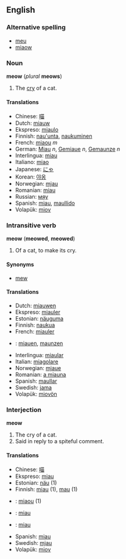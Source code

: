 ==English==
===Alternative spelling===
*[[meu]]
*[[miaow]]

===Noun===
'''meow''' (''plural'' '''meows''')

#The [[cry]] of a cat.

====Translations====
*Chinese: [[喵]]
*Dutch: [[miauw]]
*Ekspreso: [[miaulo]]
*Finnish: [[nau'unta]], [[naukuminen]]
*French: [[miaou#French|miaou]] ''m''
*German: [[Miau]] ''n'', [[Gemiaue]] ''n'', [[Gemaunze]] ''n''
*Interlingua: [[miau]]
*Italiano:  [[miao]]
*Japanese: [[にゃ]]
*Korean: [[야옹]]
*Norwegian: [[mjau]]
*Romanian: [[miau]]
*Russian: [[мяу]]
*Spanish: [[miau]], [[maullido]]
*Volapük: [[miov]]

===Intransitive verb===
'''meow''' ('''meowed''', '''meowed''')

#Of a cat, to make its cry.

====Synonyms====
*[[mew]]

====Translations====
*Dutch: [[miauwen]]
*Ekspreso: [[miauler]]
*Estonian: [[näuguma]]
*Finnish: [[naukua]]
*French: [[miauler]]
* {{de}}: [[miauen]], [[maunzen]]
*Interlingua: [[miaular]]
*Italian: [[miagolare]]
*Norwegian: [[mjaue]]
*Romanian: [[a miauna]]
*Spanish: [[maullar]]
*Swedish: [[jama]]
*Volapük: [[miovön]]

===Interjection===
'''meow'''

#The cry of a cat.
#Said in reply to a spiteful comment.

====Translations====

*Chinese: [[喵]]
*Ekspreso: [[miau]]
*Estonian: [[näu]] (1)
*Finnish: [[miau#Finnish|miau]] (1), [[mau#Finnish|mau]] (1)
* {{fr}}: [[miaou]] (1)
* {{de}}: [[miau]]
* {{ro}}: [[miau]]
*Spanish: [[miau]]
*Swedish: [[mjau]]
*Volapük: [[miov]]